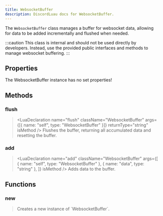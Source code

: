 ```yaml
---
title: WebsocketBuffer
description: DiscordLuau docs for WebsocketBuffer.
---
```


[//]: # "This file was automatically compiled through the Generator luau code under this repository"
[//]: # "if you want to edit the documentation of discord-luau, please write changes"
[//]: # "to the discord-luau repository itself, we extract the comments from discord-luau and translate"
[//]: # "them into markdown files that Nextra can interpret!"
[//]: # "----- DOCUMENT IMPORTS ----- "


[//]: # "----- DOCUMENT DESCRIPTION ----- "

The `WebsocketBuffer` class manages a buffer for websocket data, allowing for data to be added incrementally and flushed when needed.

:::caution
This class is internal and should not be used directly by developers. Instead, use the provided public interfaces and methods to manage websocket buffering.
:::

[//]: # "----- DOCUMENT PROPERTIES ----- "

## Properties

The WebsocketBuffer instance has no set properties!

[//]: # "----- DOCUMENT METHODS ----- "

## Methods

### flush

> <LuaDeclaration
> 	name="flush"
> 	className="WebsocketBuffer"
> 	args={[{ name: "self", type: "WebsocketBuffer" }]}
> 	returnType="string"
> 	isMethod
> />
> Flushes the buffer, returning all accumulated data and resetting the buffer.

### add

> <LuaDeclaration
> 	name="add"
> 	className="WebsocketBuffer"
> 	args={[
> 		{ name: "self", type: "WebsocketBuffer" },
> 		{ name: "data", type: "string" },
> 	]}
> 	isMethod
> />
> Adds data to the buffer.

[//]: # "----- DOCUMENT FUNCTIONS ----- "

## Functions

### new

> <LuaDeclaration name="new" className="WebsocketBuffer" args={[]} />
> Creates a new instance of `WebsocketBuffer`.
